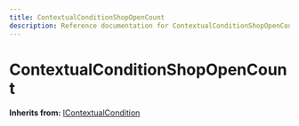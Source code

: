 ```yaml
---
title: ContextualConditionShopOpenCount
description: Reference documentation for ContextualConditionShopOpenCount meta class
---
```



# ContextualConditionShopOpenCount

**Inherits from:** [IContextualCondition](/classes/icontextualcondition)

<ClassDetails file="/db/classes/ContextualConditionShopOpenCount.f4493e881959.json" />
